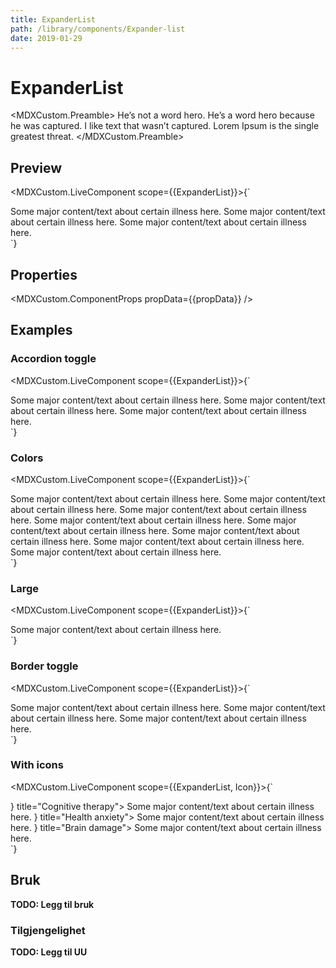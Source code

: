 ```yaml
---
title: ExpanderList
path: /library/components/Expander-list
date: 2019-01-29
---
```



# ExpanderList

<MDXCustom.Preamble>
  He’s not a word hero. He’s a word hero because he was captured. I like text that wasn’t captured. Lorem Ipsum is the
  single greatest threat.
</MDXCustom.Preamble>

## Preview

<MDXCustom.LiveComponent scope={{ExpanderList}}>{`
  <div style={{width: '30rem'}}>
    <ExpanderList color="neutral">
      <ExpanderList.Expander title="Cognitive therapy">
        Some major content/text about certain illness here.
      </ExpanderList.Expander>
      <ExpanderList.Expander title="Health anxiety">
        Some major content/text about certain illness here.
      </ExpanderList.Expander>
      <ExpanderList.Expander title="Brain damage">
        Some major content/text about certain illness here.
      </ExpanderList.Expander>
    </ExpanderList>
  </div>
`}</MDXCustom.LiveComponent>

## Properties

<MDXCustom.ComponentProps propData={{propData}} />

## Examples

### Accordion toggle
<MDXCustom.LiveComponent scope={{ExpanderList}}>{`
  <div style={{width: '30rem'}}>
    <ExpanderList
    accordion
      color="neutral">
      <ExpanderList.Expander title="Cognitive therapy">
        Some major content/text about certain illness here.
      </ExpanderList.Expander>
      <ExpanderList.Expander title="Health anxiety">
        Some major content/text about certain illness here.
      </ExpanderList.Expander>
      <ExpanderList.Expander title="Brain damage">
        Some major content/text about certain illness here.
      </ExpanderList.Expander>
    </ExpanderList>
  </div>
`}</MDXCustom.LiveComponent>

### Colors

<MDXCustom.LiveComponent scope={{ExpanderList}}>{`
  <div style={{width: '30rem'}}>
    <ExpanderList
      color="neutral">
      <ExpanderList.Expander title="Cognitive therapy">
        Some major content/text about certain illness here.
      </ExpanderList.Expander>
    </ExpanderList>
    <ExpanderList
      color="blueberry">
      <ExpanderList.Expander title="Cognitive therapy">
        Some major content/text about certain illness here.
      </ExpanderList.Expander>
    </ExpanderList>
    <ExpanderList
      color="cherry">
      <ExpanderList.Expander title="Cognitive therapy">
        Some major content/text about certain illness here.
      </ExpanderList.Expander>
    </ExpanderList>
    <ExpanderList
      color="kiwi">
      <ExpanderList.Expander title="Cognitive therapy">
        Some major content/text about certain illness here.
      </ExpanderList.Expander>
    </ExpanderList>
    <ExpanderList
      color="banana">
      <ExpanderList.Expander title="Cognitive therapy">
        Some major content/text about certain illness here.
      </ExpanderList.Expander>
    </ExpanderList>
    <ExpanderList
      color="plum">
      <ExpanderList.Expander title="Cognitive therapy">
        Some major content/text about certain illness here.
      </ExpanderList.Expander>
    </ExpanderList>
    <ExpanderList
      color="white">
      <ExpanderList.Expander title="Cognitive therapy">
        Some major content/text about certain illness here.
      </ExpanderList.Expander>
    </ExpanderList>
    <ExpanderList
      color="black">
      <ExpanderList.Expander title="Cognitive therapy">
        Some major content/text about certain illness here.
      </ExpanderList.Expander>
    </ExpanderList>
  </div>
`}</MDXCustom.LiveComponent>

### Large
<MDXCustom.LiveComponent scope={{ExpanderList}}>{`
  <div style={{width: '30rem'}}>
    <ExpanderList
    large
      color="neutral">
      <ExpanderList.Expander title="Cognitive therapy">
        Some major content/text about certain illness here.
      </ExpanderList.Expander>
    </ExpanderList>
  </div>
`}</MDXCustom.LiveComponent>

### Border toggle
<MDXCustom.LiveComponent scope={{ExpanderList}}>{`
  <div style={{width: '30rem'}}>
    <ExpanderList
      topBorder={false}
      bottomBorder={false}
      color="neutral">
      <ExpanderList.Expander title="Cognitive therapy">
        Some major content/text about certain illness here.
      </ExpanderList.Expander>
      <ExpanderList.Expander title="Health anxiety">
        Some major content/text about certain illness here.
      </ExpanderList.Expander>
      <ExpanderList.Expander title="Brain damage">
        Some major content/text about certain illness here.
      </ExpanderList.Expander>
    </ExpanderList>
  </div>
`}</MDXCustom.LiveComponent>

### With icons
<MDXCustom.LiveComponent scope={{ExpanderList, Icon}}>{`
  <div style={{width: '30rem'}}>
    <ExpanderList
      color="neutral">
      <ExpanderList.Expander icon={<Icon type="alarmClock" />} title="Cognitive therapy">
        Some major content/text about certain illness here.
      </ExpanderList.Expander>
      <ExpanderList.Expander icon={<Icon type="paperPlane" />} title="Health anxiety">
        Some major content/text about certain illness here.
      </ExpanderList.Expander>
      <ExpanderList.Expander icon={<Icon type="avatar" />} title="Brain damage">
        Some major content/text about certain illness here.
      </ExpanderList.Expander>
    </ExpanderList>
  </div>
`}</MDXCustom.LiveComponent>

## Bruk

**TODO: Legg til bruk**

### Tilgjengelighet

**TODO: Legg til UU**

